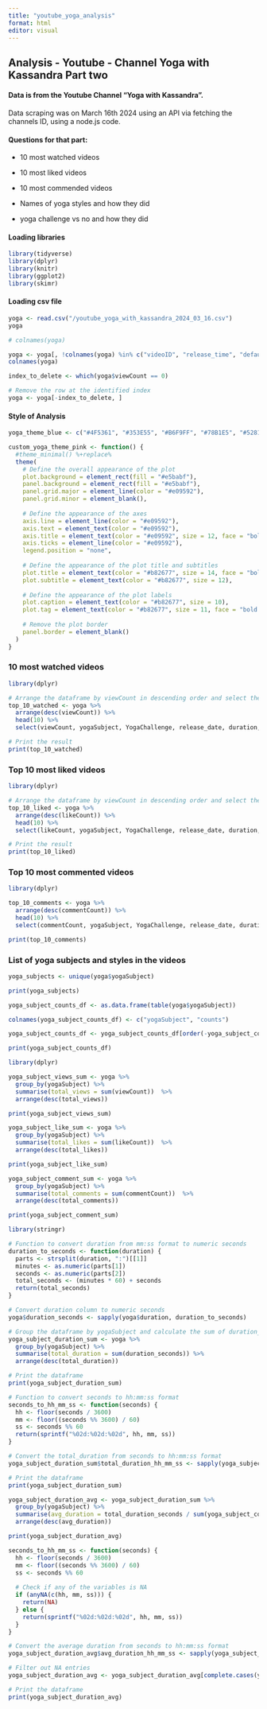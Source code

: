 ```yaml
---
title: "youtube_yoga_analysis"
format: html
editor: visual
---
```


## Analysis - Youtube - Channel Yoga with Kassandra Part two

#### Data is from the Youtube Channel "Yoga with Kassandra".

Data scraping was on March 16th 2024 using an API via fetching the channels ID, using a node.js code.

#### Questions for that part:

-   10 most watched videos

-   10 most liked videos

-   10 most commended videos

-   Names of yoga styles and how they did

-   yoga challenge vs no and how they did

#### Loading libraries

```r

library(tidyverse)
library(dplyr)
library(knitr)
library(ggplot2)
library(skimr)
```

#### Loading csv file

```r

yoga <- read.csv("/youtube_yoga_with_kassandra_2024_03_16.csv")
yoga
```

```r
# colnames(yoga)
```

```r
yoga <- yoga[, !colnames(yoga) %in% c("videoID", "release_time", "defaultLAudioLanguage", "videoDescription", "tags", "videoCategoryId", "videoCategoryLabel", "topicCategories", "caption")]
colnames(yoga)
```

```r
index_to_delete <- which(yoga$viewCount == 0)

# Remove the row at the identified index
yoga <- yoga[-index_to_delete, ]
```

#### Style of Analysis

```r
yoga_theme_blue <- c("#4F5361", "#353E55", "#B6F9FF", "#78B1E5", "#5281B4", "#00CCBB", "#A0DED9", "#FFF9D4" )
```

```r
custom_yoga_theme_pink <- function() {
  #theme_minimal() %+replace%  
  theme(
    # Define the overall appearance of the plot
    plot.background = element_rect(fill = "#e5babf"),
    panel.background = element_rect(fill = "#e5babf"),
    panel.grid.major = element_line(color = "#e09592"),
    panel.grid.minor = element_blank(),
    
    # Define the appearance of the axes
    axis.line = element_line(color = "#e09592"),
    axis.text = element_text(color = "#e09592"),
    axis.title = element_text(color = "#e09592", size = 12, face = "bold.italic"),
    axis.ticks = element_line(color = "#e09592"),
    legend.position = "none",
    
    # Define the appearance of the plot title and subtitles
    plot.title = element_text(color = "#b82677", size = 14, face = "bold.italic"),
    plot.subtitle = element_text(color = "#b82677", size = 12),
    
    # Define the appearance of the plot labels
    plot.caption = element_text(color = "#b82677", size = 10),
    plot.tag = element_text(color = "#b82677", size = 11, face = "bold.italic"),
    
    # Remove the plot border
    panel.border = element_blank()
  )
}
```

### 10 most watched videos

```r

library(dplyr)

# Arrange the dataframe by viewCount in descending order and select the top 10
top_10_watched <- yoga %>%
  arrange(desc(viewCount)) %>%
  head(10) %>%
  select(viewCount, yogaSubject, YogaChallenge, release_date, duration, videoTitle)

# Print the result
print(top_10_watched)
```

### Top 10 most liked videos

```r
library(dplyr)

# Arrange the dataframe by viewCount in descending order and select the top 10
top_10_liked <- yoga %>%
  arrange(desc(likeCount)) %>%
  head(10) %>%
  select(likeCount, yogaSubject, YogaChallenge, release_date, duration, videoTitle)

# Print the result
print(top_10_liked)
```

### Top 10 most commented videos

```r
library(dplyr)

top_10_comments <- yoga %>%
  arrange(desc(commentCount)) %>%
  head(10) %>%
  select(commentCount, yogaSubject, YogaChallenge, release_date, duration, videoTitle)

print(top_10_comments)
```

### List of yoga subjects and styles in the videos

```r
yoga_subjects <- unique(yoga$yogaSubject)

print(yoga_subjects)
```

```r
yoga_subject_counts_df <- as.data.frame(table(yoga$yogaSubject))

colnames(yoga_subject_counts_df) <- c("yogaSubject", "counts")

yoga_subject_counts_df <- yoga_subject_counts_df[order(-yoga_subject_counts_df$counts), ]

print(yoga_subject_counts_df)
```

```r
library(dplyr)

yoga_subject_views_sum <- yoga %>%
  group_by(yogaSubject) %>%
  summarise(total_views = sum(viewCount))  %>%
  arrange(desc(total_views))

print(yoga_subject_views_sum)

yoga_subject_like_sum <- yoga %>%
  group_by(yogaSubject) %>%
  summarise(total_likes = sum(likeCount))  %>%
  arrange(desc(total_likes))

print(yoga_subject_like_sum)

yoga_subject_comment_sum <- yoga %>%
  group_by(yogaSubject) %>%
  summarise(total_comments = sum(commentCount))  %>%
  arrange(desc(total_comments))

print(yoga_subject_comment_sum)
```

```r
library(stringr) 

# Function to convert duration from mm:ss format to numeric seconds
duration_to_seconds <- function(duration) {
  parts <- strsplit(duration, ":")[[1]]
  minutes <- as.numeric(parts[1])
  seconds <- as.numeric(parts[2])
  total_seconds <- (minutes * 60) + seconds
  return(total_seconds)
}

# Convert duration column to numeric seconds
yoga$duration_seconds <- sapply(yoga$duration, duration_to_seconds)

# Group the dataframe by yogaSubject and calculate the sum of duration_seconds for each group
yoga_subject_duration_sum <- yoga %>%
  group_by(yogaSubject) %>%
  summarise(total_duration = sum(duration_seconds)) %>%
  arrange(desc(total_duration))

# Print the dataframe
print(yoga_subject_duration_sum)
```

```r
# Function to convert seconds to hh:mm:ss format
seconds_to_hh_mm_ss <- function(seconds) {
  hh <- floor(seconds / 3600)
  mm <- floor((seconds %% 3600) / 60)
  ss <- seconds %% 60
  return(sprintf("%02d:%02d:%02d", hh, mm, ss))
}

# Convert the total_duration from seconds to hh:mm:ss format
yoga_subject_duration_sum$total_duration_hh_mm_ss <- sapply(yoga_subject_duration_sum$total_duration_seconds, seconds_to_hh_mm_ss)

# Print the dataframe
print(yoga_subject_duration_sum)

```

```r
yoga_subject_duration_avg <- yoga_subject_duration_sum %>%
  group_by(yogaSubject) %>%
  summarise(avg_duration = total_duration_seconds / sum(yoga_subject_counts_df$counts[yoga_subject_counts_df$yogaSubject == yogaSubject])) %>%
  arrange(desc(avg_duration))

print(yoga_subject_duration_avg)

```

```r
seconds_to_hh_mm_ss <- function(seconds) {
  hh <- floor(seconds / 3600)
  mm <- floor((seconds %% 3600) / 60)
  ss <- seconds %% 60
  
  # Check if any of the variables is NA
  if (anyNA(c(hh, mm, ss))) {
    return(NA)
  } else {
    return(sprintf("%02d:%02d:%02d", hh, mm, ss))
  }
}

# Convert the average duration from seconds to hh:mm:ss format
yoga_subject_duration_avg$avg_duration_hh_mm_ss <- sapply(yoga_subject_duration_avg$avg_duration, seconds_to_hh_mm_ss)

# Filter out NA entries
yoga_subject_duration_avg <- yoga_subject_duration_avg[complete.cases(yoga_subject_duration_avg), ]

# Print the dataframe
print(yoga_subject_duration_avg)


```
